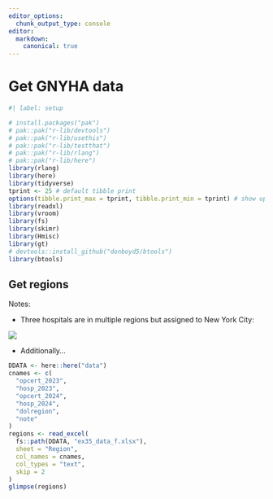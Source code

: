 ```yaml
---
editor_options: 
  chunk_output_type: console
editor:
  markdown:
    canonical: true  
---
```


# Get GNYHA data

```r
#| label: setup

# install.packages("pak")
# pak::pak("r-lib/devtools")
# pak::pak("r-lib/usethis")
# pak::pak("r-lib/testthat")
# pak::pak("r-lib/rlang")
# pak::pak("r-lib/here")
library(rlang)
library(here)
library(tidyverse)
tprint <- 25 # default tibble print
options(tibble.print_max = tprint, tibble.print_min = tprint) # show up to tprint rows
library(readxl)
library(vroom)
library(fs)
library(skimr)
library(Hmisc)
library(gt)
# devtools::install_github("donboyd5/btools")
library(btools)


```

## Get regions

Notes:

-   Three hospitals are in multiple regions but assigned to New York City:

![](images/paste-1.png)

-   Additionally...

```r

DDATA <- here::here("data")
cnames <- c(
  "opcert_2023",
  "hosp_2023",
  "opcert_2024",
  "hosp_2024",
  "dolregion",
  "note"
)
regions <- read_excel(
  fs::path(DDATA, "ex35_data_f.xlsx"),
  sheet = "Region",
  col_names = cnames,
  col_types = "text",
  skip = 2
)
glimpse(regions)

```